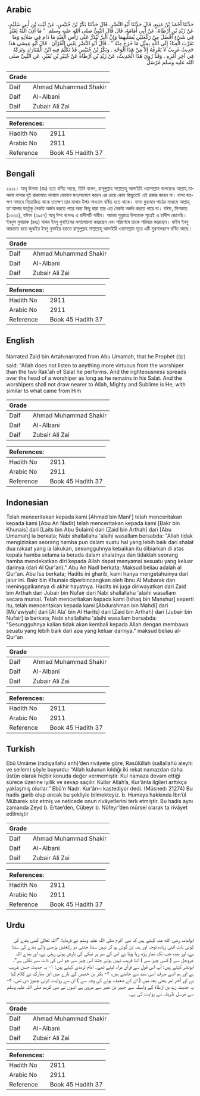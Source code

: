 ## Arabic


<div dir="rtl" lang="ar" style={{fontSize:'larger',backgroundColor:'#f8f9fa',padding:20}}>
حَدَّثَنَا أَحْمَدُ بْنُ مَنِيعٍ، قَالَ حَدَّثَنَا أَبُو النَّضْرِ، قَالَ حَدَّثَنَا بَكْرُ بْنُ خُنَيْسٍ، عَنْ لَيْثِ بْنِ أَبِي سُلَيْمٍ، عَنْ زَيْدِ بْنِ أَرْطَاةَ، عَنْ أَبِي أُمَامَةَ، قَالَ قَالَ النَّبِيُّ صلى الله عليه وسلم ‏ "‏ مَا أَذِنَ اللَّهُ لِعَبْدٍ فِي شَيْءٍ أَفْضَلَ مِنْ رَكْعَتَيْنِ يُصَلِّيهِمَا وَإِنَّ الْبِرَّ لَيُذَرُّ عَلَى رَأْسِ الْعَبْدِ مَا دَامَ فِي صَلاَتِهِ وَمَا تَقَرَّبَ الْعِبَادُ إِلَى اللَّهِ بِمِثْلِ مَا خَرَجَ مِنْهُ ‏"‏ ‏.‏ قَالَ أَبُو النَّضْرِ يَعْنِي الْقُرْآنَ ‏.‏ قَالَ أَبُو عِيسَى هَذَا حَدِيثٌ غَرِيبٌ لاَ نَعْرِفُهُ إِلاَّ مِنْ هَذَا الْوَجْهِ ‏.‏ وَبَكْرُ بْنُ خُنَيْسٍ قَدْ تَكَلَّمَ فِيهِ ابْنُ الْمُبَارَكِ وَتَرَكَهُ فِي آخِرِ أَمْرِهِ ‏. وَقَدْ رُوِيَ هَذَا الْحَدِيثُ، عَنْ زَيْدِ بْنِ أَرْطَاةَ عَنْ جُبَيْرِ بْنِ نُفَيْرٍ، عَنِ النَّبِيِّ صلى الله عليه وسلم مُرْسَلٌ ‏
</div>
<div style={{backgroundColor:'#f8f9fa',padding:20, marginBottom: 10}}><table> <thead> <tr> <th>Grade</th> <th></th> </tr> </thead> <tbody> <tr><td>Daif</td><td>Ahmad Muhammad Shakir</td></tr><tr><td>Daif</td><td>Al-Albani</td></tr><tr><td>Daif</td><td>Zubair Ali Zai</td></tr></tbody></table><table> <thead> <tr> <th>References:</th> <th></th> </tr> </thead> <tbody><tr><td>Hadith No</td><td>2911</td></tr><tr><td>Arabic No</td><td>2911</td></tr><tr><td>Reference</td><td>Book 45 Hadith 37</td></tr></tbody></table></div>

## Bengali


<div dir="ltr" lang="bn" style={{fontSize:'larger',backgroundColor:'#f8f9fa',padding:20}}>
২৯১১। আবূ উমামা (রাঃ) হতে বর্ণিত আছে, তিনি বলেন, রাসূলুল্লাহ সাল্লাল্লাহু আলাইহি ওয়াসাল্লাম বলেছেনঃ আল্লাহ্ তাআলা বান্দার দুই রাকাআত নামাযে যেভাবে মনঃসংযোগ করেন এর চেয়ে কোন কিছুতেই এই প্রকার করেন না। বান্দা যতক্ষণ নামাযে নিয়োজিত থাকে ততক্ষণ তার মাথার উপর সাওয়াব বর্ষিত হতে থাকে। বান্দা কুরআন পাঠের মাধ্যমে আল্লাহ্ তা'আলার যতটুকু নৈকট্য অর্জন করতে পারে অন্য কিছু দ্বারা তার এত নৈকট্য অর্জন করতে পারে না। যঈফ, মিশকাত (১৩৩২), যঈফা (১৯৫৭) আবূ ঈসা বলেনঃ এ হাদীসটি গারীব। আমরা শুধুমাত্র উপরোক্ত সূত্রেই এ হাদীস জেনেছি। ইবনুল মুবারাক (রহঃ) বাকর ইবনু খুনাইসের সমালোচনা করেছেন এবং পরিশেষে তাকে পরিহার করেছেন। যাইদ ইবনু আরতাত হতে জুবাইর ইবনু নুফাইর বরাতে রাসুলুল্লাহ সাল্লাল্লাহু আলাইহি ওয়াসাল্লাম সূত্রে এটি মুরসালরূপে বর্ণিত আছে।
</div>
<div style={{backgroundColor:'#f8f9fa',padding:20, marginBottom: 10}}><table> <thead> <tr> <th>Grade</th> <th></th> </tr> </thead> <tbody> <tr><td>Daif</td><td>Ahmad Muhammad Shakir</td></tr><tr><td>Daif</td><td>Al-Albani</td></tr><tr><td>Daif</td><td>Zubair Ali Zai</td></tr></tbody></table><table> <thead> <tr> <th>References:</th> <th></th> </tr> </thead> <tbody><tr><td>Hadith No</td><td>2911</td></tr><tr><td>Arabic No</td><td>2911</td></tr><tr><td>Reference</td><td>Book 45 Hadith 37</td></tr></tbody></table></div>

## English


<div dir="ltr" lang="en" style={{fontSize:'larger',backgroundColor:'#f8f9fa',padding:20}}>
Narrated Zaid bin Artah:narrated from Abu Umamah, that he Prophet (ﷺ) said: "Allah does not listen to anything more virtuous from the worshiper than the two Rak'ah of Salat he performs. And the righteousness spreads over the head of a worshiper as long as he remains in his Salat. And the worshipers shall not draw nearer to Allah, Mighty and Sublime is He, with similar to what came from Him
</div>
<div style={{backgroundColor:'#f8f9fa',padding:20, marginBottom: 10}}><table> <thead> <tr> <th>Grade</th> <th></th> </tr> </thead> <tbody> <tr><td>Daif</td><td>Ahmad Muhammad Shakir</td></tr><tr><td>Daif</td><td>Al-Albani</td></tr><tr><td>Daif</td><td>Zubair Ali Zai</td></tr></tbody></table><table> <thead> <tr> <th>References:</th> <th></th> </tr> </thead> <tbody><tr><td>Hadith No</td><td>2911</td></tr><tr><td>Arabic No</td><td>2911</td></tr><tr><td>Reference</td><td>Book 45 Hadith 37</td></tr></tbody></table></div>

## Indonesian


<div dir="ltr" lang="id" style={{fontSize:'larger',backgroundColor:'#f8f9fa',padding:20}}>
Telah menceritakan kepada kami [Ahmad bin Mani'] telah menceritakan kepada kami [Abu An Nadlr] telah menceritakan kepada kami [Bakr bin Khunais] dari [Laits bin Abu Sulaim] dari [Zaid bin Arthah] dari [Abu Umamah] ia berkata; Nabi shallallahu 'alaihi wasallam bersabda: "Allah tidak mengizinkan seorang hamba pun dalam suatu hal yang lebih baik dari shalat dua rakaat yang ia lakukan, sesungguhnya kebaikan itu dibiarkan di atas kepala hamba selama ia berada dalam shalatnya dan tidaklah seorang hamba mendekatkan diri kepada Allah dapat menyamai sesuatu yang keluar darinya (dari Al Qur'an)." Abu An Nadl berkata; Maksud beliau adalah al Qur'an. Abu Isa berkata; Hadits ini gharib, kami hanya mengetahuinya dari jalur ini. Bakr bin Khunais diperbincangkan oleh Ibnu Al Mubarak dan meninggalkannya di akhir hayatnya. Hadits ini juga diriwayatkan dari Zaid bin Arthah dari Jubair bin Nufair dari Nabi shallallahu 'alaihi wasallam secara mursal. Telah menceritakan kepada kami [Ishaq bin Manshur] seperti itu, telah menceritakan kepada kami [Abdurahman bin Mahdi] dari [Mu'awiyah] dari [Al Ala' bin Al Harits] dari [Zaid bin Arthah] dari [Jubair bin Nufair] ia berkata; Nabi shallallahu 'alaihi wasallam bersabda: "Sesungguhnya kalian tidak akan kembali kepada Allah dengan membawa seuatu yang lebih baik dari apa yang keluar darinya." maksud beliau al-Qur'an
</div>
<div style={{backgroundColor:'#f8f9fa',padding:20, marginBottom: 10}}><table> <thead> <tr> <th>Grade</th> <th></th> </tr> </thead> <tbody> <tr><td>Daif</td><td>Ahmad Muhammad Shakir</td></tr><tr><td>Daif</td><td>Al-Albani</td></tr><tr><td>Daif</td><td>Zubair Ali Zai</td></tr></tbody></table><table> <thead> <tr> <th>References:</th> <th></th> </tr> </thead> <tbody><tr><td>Hadith No</td><td>2911</td></tr><tr><td>Arabic No</td><td>2911</td></tr><tr><td>Reference</td><td>Book 45 Hadith 37</td></tr></tbody></table></div>

## Turkish


<div dir="ltr" lang="tr" style={{fontSize:'larger',backgroundColor:'#f8f9fa',padding:20}}>
Ebû Umâme (radıyallahü anh)’den rivâyete göre, Rasûlüllah (sallallahü aleyhi ve sellem) şöyle buyurdu: “Allah kulunun kıldığı iki rekat namazdan daha üstün olarak hiçbir konuda değer vermemiştir. Kul namaza devam ettiği sürece üzerine iyilik ve sevap saçılır. Kullar Allah’a, Kur’ânla ilgileri arttıkça yaklaşmış olurlar.” Ebû’n Nadr: Kur’ân-ı kastediyor dedi. (Müsned: 21274) Bu hadis garib olup ancak bu şekliyle bilmekteyiz. b. Humeys hakkında İbn’ül Mübarek söz etmiş ve neticede onun rivâyetlerini terk etmiştir. Bu hadis aynı zamanda Zeyd b. Ertae’den, Cübeyr b. Nüfeyr’den mürsel olarak ta rivâyet edilmiştir
</div>
<div style={{backgroundColor:'#f8f9fa',padding:20, marginBottom: 10}}><table> <thead> <tr> <th>Grade</th> <th></th> </tr> </thead> <tbody> <tr><td>Daif</td><td>Ahmad Muhammad Shakir</td></tr><tr><td>Daif</td><td>Al-Albani</td></tr><tr><td>Daif</td><td>Zubair Ali Zai</td></tr></tbody></table><table> <thead> <tr> <th>References:</th> <th></th> </tr> </thead> <tbody><tr><td>Hadith No</td><td>2911</td></tr><tr><td>Arabic No</td><td>2911</td></tr><tr><td>Reference</td><td>Book 45 Hadith 37</td></tr></tbody></table></div>

## Urdu


<div dir="rtl" lang="ur" style={{fontSize:'larger',backgroundColor:'#f8f9fa',padding:20}}>
ابوامامہ رضی الله عنہ کہتے ہیں کہ نبی اکرم صلی اللہ علیہ وسلم نے فرمایا: ”اللہ تعالیٰ کسی بندے کی کوئی بات اتنی زیادہ توجہ اور ہمہ تن گوش ہو کر نہیں سنتا جتنی دو رکعتیں پڑھنے والے بندے کی سنتا ہے، اور بندہ جب تک نماز پڑھ رہا ہوتا ہے اس کے سر پر نیکی کی بارش ہوتی رہتی ہے، اور بندے اللہ عزوجل سے ( کسی چیز سے ) اتنا قریب نہیں ہوتے جتنا اس چیز سے جو اس کی ذات سے نکلی ہے“، ابونضر کہتے ہیں: آپ اس قول سے قرآن مراد لیتے تھے۔ امام ترمذی کہتے ہیں: ۱- یہ حدیث حسن غریب ہے اور ہم اسے صرف اسی سند سے جانتے ہیں، ۲- بکر بن خنیس کے بارے میں ابن مبارک نے کلام کیا ہے اور آخر امر یعنی بعد میں ( ان کے ضعیف ہونے کی وجہ سے ) ان سے روایت کرنی چھوڑ دی تھی، ۳- یہ حدیث زید بن ارطاۃ کے واسطہ سے جبیر بن نفیر سے مروی ہے انہوں نے نبی کریم صلی اللہ علیہ وسلم سے مرسل طریقہ سے روایت کی ہے۔
</div>
<div style={{backgroundColor:'#f8f9fa',padding:20, marginBottom: 10}}><table> <thead> <tr> <th>Grade</th> <th></th> </tr> </thead> <tbody> <tr><td>Daif</td><td>Ahmad Muhammad Shakir</td></tr><tr><td>Daif</td><td>Al-Albani</td></tr><tr><td>Daif</td><td>Zubair Ali Zai</td></tr></tbody></table><table> <thead> <tr> <th>References:</th> <th></th> </tr> </thead> <tbody><tr><td>Hadith No</td><td>2911</td></tr><tr><td>Arabic No</td><td>2911</td></tr><tr><td>Reference</td><td>Book 45 Hadith 37</td></tr></tbody></table></div>